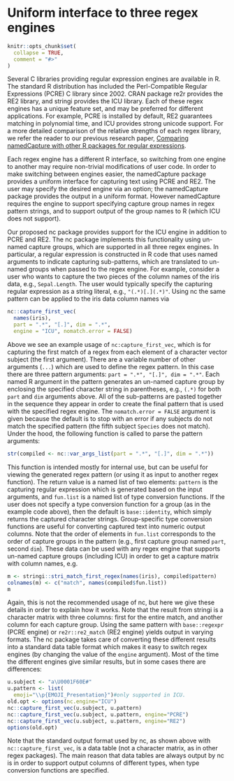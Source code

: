 <!--
%\VignetteEngine{knitr::knitr}
%\VignetteIndexEntry{vignette 6: regex engines}
-->

# Uniform interface to three regex engines

```{r setup, include = FALSE}
knitr::opts_chunk$set(
  collapse = TRUE,
  comment = "#>"
)
```

Several C libraries providing regular expression engines are available
in R. The standard R distribution has included the Perl-Compatible
Regular Expressions (PCRE) C library since 2002.  CRAN package re2r
provides the RE2 library, and stringi provides the ICU library. Each
of these regex engines has a unique feature set, and may be preferred
for different applications. For example, PCRE is installed by default,
RE2 guarantees matching in polynomial time, and ICU provides strong
unicode support. For a more detailed comparison of the relative
strengths of each regex library, we refer the reader to our previous
research paper, [Comparing namedCapture with other R packages for
regular
expressions](https://journal.r-project.org/archive/2019/RJ-2019-050/index.html).

Each regex engine has a different R interface, so switching from one
engine to another may require non-trivial modifications of user
code. In order to make switching between engines easier, the
namedCapture package provides a uniform interface for capturing text
using PCRE and RE2. The user may specify the desired engine via an
option; the namedCapture package provides the output in a uniform
format. However namedCapture requires the engine to support specifying
capture group names in regex pattern strings, and to support output of
the group names to R (which ICU does not support).

Our proposed nc package provides support for the ICU engine in
addition to PCRE and RE2. The nc package implements this functionality
using un-named capture groups, which are supported in all three regex
engines. In particular, a regular expression is constructed in R code
that uses named arguments to indicate capturing sub-patterns, which
are translated to un-named groups when passed to the regex engine. For
example, consider a user who wants to capture the two pieces of the
column names of the iris data, e.g., `Sepal.Length`. The user would
typically specify the capturing regular expression as a string
literal, e.g., `"(.*)[.](.*)"`.  Using nc the same pattern can be
applied to the iris data column names via

```{r}
nc::capture_first_vec(
  names(iris), 
  part = ".*", "[.]", dim = ".*", 
  engine = "ICU", nomatch.error = FALSE)
```

Above we see an example usage of `nc:capture_first_vec`, which
is for capturing the first match of a regex from each element of a
character vector subject (the first argument). There are a variable
number of other arguments (`...`) which are used to define the
regex pattern. In this case there are three pattern arguments:
`part = ".*", "[.]", dim = ".*"`. Each named R argument in the
pattern generates an un-named capture group by enclosing the specified
character string in parentheses, e.g., `(.*)` for both `part`
and `dim` arguments above. All of the sub-patterns are pasted
together in the sequence they appear in order to create the final
pattern that is used with the specified regex engine. The
`nomatch.error = FALSE` argument is given because the default is
to stop with an error if any subjects do not match the specified
pattern (the fifth subject `Species` does not match). Under the
hood, the following function is called to parse the pattern arguments:

```{r}
str(compiled <- nc::var_args_list(part = ".*", "[.]", dim = ".*"))
```

This function is intended mostly for internal use, but can be useful
for viewing the generated regex pattern (or using it as input to
another regex function). The return value is a named list of two
elements: `pattern` is the capturing regular expression which is
generated based on the input arguments, and `fun.list` is a named
list of type conversion functions. If the user does not specify a type
conversion function for a group (as in the example code above), then
the default is `base::identity`, which simply returns the
captured character strings. Group-specific type conversion functions
are useful for converting captured text into numeric output columns. 
Note that the order of elements in
`fun.list` corresponds to the order of capture groups in the
pattern (e.g., first capture group named `part`, second
`dim`). These data can be used with any regex engine that
supports un-named capture groups (including ICU) in order to get a
capture matrix with column names, e.g.

```{r}
m <- stringi::stri_match_first_regex(names(iris), compiled$pattern)
colnames(m) <- c("match", names(compiled$fun.list))
m
```

Again, this is not the recommended usage of nc, but here we give
these details in order to explain how it works. Note that the result
from stringi is a character matrix with three columns: first for
the entire match, and another column for each capture group. Using the
same pattern with `base::regexpr` (PCRE engine) or
`re2r::re2_match` (RE2 engine) yields output in varying formats.
The nc package takes care of converting these different results
into a standard data table format which makes it easy to switch regex
engines (by changing the value of the `engine` argument). 
Most of the time the different engines give similar results, 
but in some cases there are differences:

```{r, error=TRUE, purl=FALSE}
u.subject <- "a\U0001F60E#"
u.pattern <- list(
  emoji="\\p{EMOJI_Presentation}")#only supported in ICU.
old.opt <- options(nc.engine="ICU")
nc::capture_first_vec(u.subject, u.pattern)
nc::capture_first_vec(u.subject, u.pattern, engine="PCRE") 
nc::capture_first_vec(u.subject, u.pattern, engine="RE2")
options(old.opt)
```

Note that the standard output format used by nc, as shown above with
`nc::capture_first_vec`, is a data table (not a character matrix, as
in other regex packages). The main reason that data tables are always
output by nc is in order to support output columns of different types,
when type conversion functions are specified.


